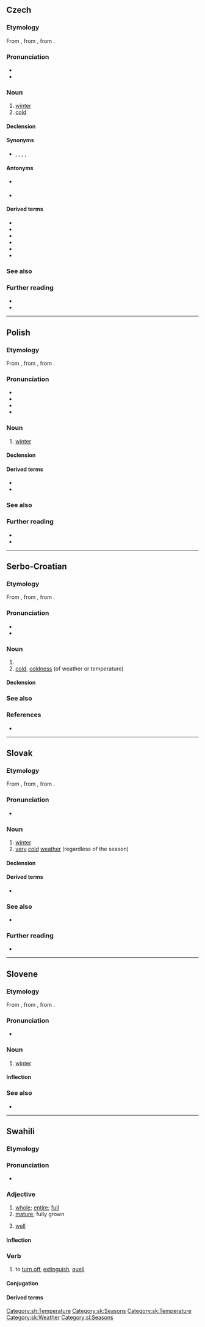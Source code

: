 {{also|Zima|zimą|ziḿă|zim’ă|зіма|зима}}
==Czech==

===Etymology===
From {{inh|cs|sla-pro|*zima}}, from {{inh|cs|ine-bsl-pro|*źeimā́ˀ}}, from {{der|cs|ine-pro|*ǵʰéyōm}}.

===Pronunciation===
* {{cs-IPA}}
* {{audio|cs|Cs-zima.ogg|audio}}

===Noun===
{{cs-noun|g=f}}

# [[winter]]
# [[cold]]

====Declension====
{{cs-decl-noun-auto|f|zi|m|a}}

====Synonyms====
* {{sense|cold}} {{l|cs|chlad}}, {{l|cs|chladno}}, {{l|cs|kosa}}, {{l|cs|kláda}}, {{l|cs|klendra}}

====Antonyms====
* {{sense|winter}} {{l|cs|léto}}
* {{sense|cold}} {{l|cs|teplo}}

====Derived terms====
* {{l|cs|přezimovat}}
* {{l|cs|zazimovat}}
* {{l|cs|zimnice}}
* {{l|cs|zimní}}
* {{l|cs|zimomřivý}}
* {{l|cs|zima jako v psírně}}

===See also===
{{table:seasons/cs}}

===Further reading===
* {{R:PSJC}}
* {{R:SSJC}}

{{topics|cs|Temperature}}

----

==Polish==
{{wp|lang=pl}}

===Etymology===
From {{inh|pl|sla-pro|*zima}}, from {{inh|pl|ine-bsl-pro|*źeimā́ˀ}}, from {{der|pl|ine-pro|*ǵʰéyōm}}.

===Pronunciation===
* {{pl-IPA}}
* {{audio|pl|pl-zima.ogg|audio}}
* {{hyph|pl|zi|ma}}
* {{rhymes|pl|ima}}

===Noun===
{{pl-noun|f}}

# [[winter]]

====Declension====
{{pl-decl-noun-f}}

====Derived terms====
* {{l|pl|zimowy}}
* {{l|pl|zimny}}

===See also===
{{table:seasons/pl}}

===Further reading===
* {{R:pl:WSJP}}
* {{R:PWN}}

----

==Serbo-Croatian==

===Etymology===
From {{inh|sh|sla-pro|*zima}}, from {{inh|sh|ine-bsl-pro|*źeimā́ˀ}}, from {{der|sh|ine-pro|*ǵʰéyōm}}.

===Pronunciation===
* {{sh-IPA|zíma}}
* {{hyphenation|sh|zi|ma}}

===Noun===
{{sh-noun|g=f|head=zíma}}

# {{l|en|winter}}
# [[cold]], [[coldness]] (of weather or temperature)

====Declension====
{{sh-decl-noun
|zima|zime
|zime|zima
|zimi|zimama
|zimu|zime
|zimo|zime
|zimi|zimama
|zimom|zimama
}}

===See also===
{{table:seasons/sh}}

===References===
* {{R:sh:HJP|f15lURh7}}

[[Category:sh:Temperature]]

----

==Slovak==

===Etymology===
From {{inh|sk|sla-pro|*zima}}, from {{inh|sk|ine-bsl-pro|*źeimā́ˀ}}, from {{der|sk|ine-pro|*ǵʰéyōm}}.

===Pronunciation===
* {{sk-IPA}}

===Noun===
{{sk-noun|g=f|gen=zimy|pl=zimy|genpl=zím|decl=žena}}

# [[winter]]
# [[very]] [[cold]] [[weather]] (regardless of the season)

====Declension====
{{sk-decl-noun|zima|zimy|zime|zimu|zime|zimou|zimy|zím|zimám|zimy|zimách|zimami}}

====Derived terms====
* {{l|sk|zimný}}

===See also===
* {{list:seasons/sk}}

===Further reading===
* {{R:SDK}}

[[Category:sk:Seasons]]
[[Category:sk:Temperature]]
[[Category:sk:Weather]]

----

==Slovene==

===Etymology===
From {{inh|sl|sla-pro|*zima}}, from {{inh|sl|ine-bsl-pro|*źeimā́ˀ}}, from {{der|sl|ine-pro|*ǵʰéyōm}}.

===Pronunciation===
* {{sl-IPA|zíma}}

===Noun===
{{sl-noun|zíma|f}}

# [[winter]]

====Inflection====
{{sl-decl-noun-f|zím}}

===See also===
* {{list:seasons/sl}}

[[Category:sl:Seasons]]

----

==Swahili==

===Etymology===
{{rfe|sw}}

===Pronunciation===
* {{audio|sw|Sw-ke-zima.flac|Audio (Kenya)}}

===Adjective===
{{sw-adj}}

# [[whole]]; [[entire]]; [[full]]
# [[mature]]; fully grown
# {{lb|sw|in greetings}} [[well]]
#: {{ux|sw|U '''mzima'''|Are you '''well'''?|inline=1}}

====Inflection====
{{sw-decl}}

===Verb===
{{sw-verb}}

# to [[turn off]], [[extinguish]], [[quell]]

====Conjugation====
{{sw-conj}}

====Derived terms====
{{sw-der|pass=zimwa|appl=zimia|appl-g=to [[faint]]|stat=zimika|stat-g=to [[go out]]|caus=zimisha}}